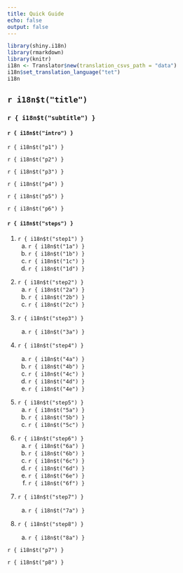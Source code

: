 ```yaml
---
title: Quick Guide
echo: false
output: false
---
```


```r
library(shiny.i18n)
library(rmarkdown)
library(knitr)
i18n <- Translator$new(translation_csvs_path = "data")
i18n$set_translation_language("tet")
i18n


```

## `r i18n$t("title")`

### `r { i18n$t("subtitle") }`

#### `r { i18n$t("intro") }`

`r { i18n$t("p1") }`

`r { i18n$t("p2") }`

`r { i18n$t("p3") }`

`r { i18n$t("p4") }`

`r { i18n$t("p5") }`

`r { i18n$t("p6") }`

#### `r { i18n$t("steps") }`

1.  `r { i18n$t("step1") }`
    a.  `r { i18n$t("1a") }`
    b.  `r { i18n$t("1b") }`
    c.  `r { i18n$t("1c") }`
    d.  `r { i18n$t("1d") }`

```{=html}
<!-- -->
```
2.  `r { i18n$t("step2") }`
    a.  `r { i18n$t("2a") }`
    b.  `r { i18n$t("2b") }`
    c.  `r { i18n$t("2c") }`

```{=html}
<!-- -->
```
3.  `r { i18n$t("step3") }`

    a.  `r { i18n$t("3a") }`

4.  `r { i18n$t("step4") }`

    a.  `r { i18n$t("4a") }`
    b.  `r { i18n$t("4b") }`
    c.  `r { i18n$t("4c") }`
    d.  `r { i18n$t("4d") }`
    e.  `r { i18n$t("4e") }`

```{=html}
<!-- -->
```
5.  `r { i18n$t("step5") }`
    a.  `r { i18n$t("5a") }`
    b.  `r { i18n$t("5b") }`
    c.  `r { i18n$t("5c") }`

```{=html}
<!-- -->
```
6.  `r { i18n$t("step6") }`
    a.  `r { i18n$t("6a") }`
    b.  `r { i18n$t("6b") }`
    c.  `r { i18n$t("6c") }`
    d.  `r { i18n$t("6d") }`
    e.  `r { i18n$t("6e") }`
    f.  `r { i18n$t("6f") }`

```{=html}
<!-- -->
```
7.  `r { i18n$t("step7") }`

    a.  `r { i18n$t("7a") }`

8.  `r { i18n$t("step8") }`

    a.  `r { i18n$t("8a") }`

`r { i18n$t("p7") }`

`r { i18n$t("p8") }`

